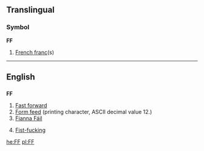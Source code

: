==Translingual==

===Symbol===
'''FF'''

# [[French franc]](s)

----

==English==

==={{initialism}}===
'''FF'''

# [[Fast forward]]
# [[Form feed]] (printing character, ASCII decimal value 12.)
# [[Fianna Fáil]]
# {{vulgar|slang}} [[Fist-fucking]]

[[he:FF]]
[[pl:FF]]